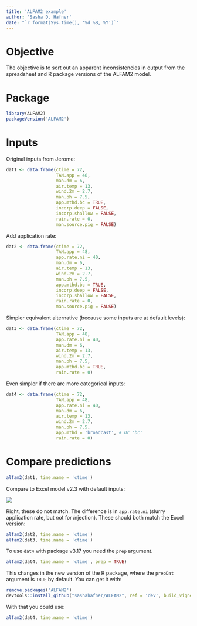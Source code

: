 ```yaml
---
title: 'ALFAM2 example'
author: 'Sasha D. Hafner'
date: "`r format(Sys.time(), '%d %B, %Y')`"
---
```


# Objective
The objective is to sort out an apparent inconsistencies in output from the spreadsheet and R package versions of the ALFAM2 model.

# Package 
```r
library(ALFAM2)
packageVersion('ALFAM2')
```

# Inputs
Original inputs from Jerome:

```r
dat1 <- data.frame(ctime = 72,
                   TAN.app = 48,
                   man.dm = 6,
                   air.temp = 13,
                   wind.2m = 2.7,
                   man.ph = 7.5,
                   app.mthd.bc = TRUE,
                   incorp.deep = FALSE,
                   incorp.shallow = FALSE,
                   rain.rate = 0,
                   man.source.pig = FALSE)
```

Add application rate:

```r
dat2 <- data.frame(ctime = 72,
                   TAN.app = 48,
                   app.rate.ni = 40,
                   man.dm = 6,
                   air.temp = 13,
                   wind.2m = 2.7,
                   man.ph = 7.5,
                   app.mthd.bc = TRUE,
                   incorp.deep = FALSE,
                   incorp.shallow = FALSE,
                   rain.rate = 0,
                   man.source.pig = FALSE)
```

Simpler equivalent alternative (because some inputs are at default levels):

```r
dat3 <- data.frame(ctime = 72,
                   TAN.app = 48,
                   app.rate.ni = 40,
                   man.dm = 6,
                   air.temp = 13,
                   wind.2m = 2.7,
                   man.ph = 7.5,
                   app.mthd.bc = TRUE,
                   rain.rate = 0)
```

Even simpler if there are more categorical inputs:

```r
dat4 <- data.frame(ctime = 72,
                   TAN.app = 48,
                   app.rate.ni = 40,
                   man.dm = 6,
                   air.temp = 13,
                   wind.2m = 2.7,
                   man.ph = 7.5,
                   app.mthd = 'broadcast', # Or 'bc'
                   rain.rate = 0)
```

# Compare predictions
```r
alfam2(dat1, time.name = 'ctime')
```

Compare to Excel model v2.3 with default inputs:

![](excelmod.png)

Right, these do not match.
The difference is in `app.rate.ni` (slurry application rate, but *n*ot for *i*njection).
These should both match the Excel version:

```r
alfam2(dat2, time.name = 'ctime')
alfam2(dat3, time.name = 'ctime')
```

To use `dat4` with package v3.17 you need the `prep` argument.

```r
alfam2(dat4, time.name = 'ctime', prep = TRUE)
```

This changes in the new version of the R package, where the `prepDat` argument is `TRUE` by default.
You can get it with:

```r
remove.packages('ALFAM2')
devtools::install_github("sashahafner/ALFAM2", ref = 'dev', build_vignettes = TRUE)
```

With that you could use:

```r
alfam2(dat4, time.name = 'ctime')
```


